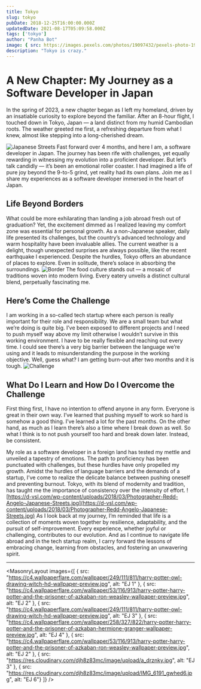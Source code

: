 ```yaml
---
title: Tokyo
slug: tokyo
pubDate: 2018-12-25T16:00:00.000Z
updatedDate: 2021-08-17T05:09:58.000Z
tags: ['tokyo']
author: "Panha Bot"
image: { src: https://images.pexels.com/photos/19097432/pexels-photo-19097432/free-photo-of-trade-houses-in-bergen-houses.jpeg?auto=compress&cs=tinysrgb&w=1260&h=750&dpr=2, alt: Experiencing Life Abroad My Emotions and Insights, positionx: 30%, positiony: 20%}
description: "Tokyo is crazy."
---
```



# A New Chapter: My Journey as a Software Developer in Japan

In the spring of 2023, a new chapter began as I left my homeland, driven by an insatiable curiosity to explore beyond the familiar. After an 8-hour flight, I touched down in Tokyo, Japan — a land distinct from my humid Cambodian roots. The weather greeted me first, a refreshing departure from what I knew, almost like stepping into a long-cherished dream.

![Japanese Streets](https://d-vsl.com/wp-content/uploads/2018/03/Photographer-Oskar-Krawczyk-Japanese-Streets-2.jpg)
Fast forward over 4 months, and here I am, a software developer in Japan. The journey has been rife with challenges, yet equally rewarding in witnessing my evolution into a proficient developer. But let’s talk candidly — it’s been an emotional roller coaster. I had imagined a life of pure joy beyond the 9-to-5 grind, yet reality had its own plans. Join me as I share my experiences as a software developer immersed in the heart of Japan.

## Life Beyond Borders

What could be more exhilarating than landing a job abroad fresh out of graduation? Yet, the excitement dimmed as I realized leaving my comfort zone was essential for personal growth. As a non-Japanese speaker, daily life presented its challenges, but the country’s advanced technology and warm hospitality have been invaluable allies. The current weather is a delight, though unexpected surprises are always possible, like the recent earthquake I experienced. Despite the hurdles, Tokyo offers an abundance of places to explore. Even in solitude, there’s solace in absorbing the surroundings.
![Border](https://d-vsl.com/wp-content/uploads/2018/03/Photographer-Oskar-Krawczyk-Japanese-Streets-3.jpg)
The food culture stands out — a mosaic of traditions woven into modern living. Every eatery unveils a distinct cultural blend, perpetually fascinating me.

## Here’s Come the Challenge

I am working in a so-called tech startup where each person is really important for their role and responsibility. We are a small team but what we’re doing is quite big. I’ve been exposed to different projects and I need to push myself way above my limit otherwise I wouldn’t survive in this working environment. I have to be really flexible and reaching out every time. I could see there’s a very big barrier between the language we’re using and it leads to misunderstanding the purpose in the working objective. Well, guess what? I am getting burn-out after two months and it is tough.
![Challenge](https://d-vsl.com/wp-content/uploads/2018/03/Photographer-Takahiro-Taguchi-Japan-1.jpg)
## What Do I Learn and How Do I Overcome the Challenge

First thing first, I have no intention to offend anyone in any form. Everyone is great in their own way. I’ve learned that pushing myself to work so hard is somehow a good thing. I’ve learned a lot for the past months. On the other hand, as much as I learn there’s also a time where I break down as well. So what I think is to not push yourself too hard and break down later. Instead, be consistent.



My role as a software developer in a foreign land has tested my mettle and unveiled a tapestry of emotions. The path to proficiency has been punctuated with challenges, but these hurdles have only propelled my growth. Amidst the hurdles of language barriers and the demands of a startup, I’ve come to realize the delicate balance between pushing oneself and preventing burnout. Tokyo, with its blend of modernity and tradition, has taught me the importance of consistency over the intensity of effort.
![https://d-vsl.com/wp-content/uploads/2018/03/Photographer-Redd-Angelo-Japanese-Streets.jpg](https://d-vsl.com/wp-content/uploads/2018/03/Photographer-Redd-Angelo-Japanese-Streets.jpg)
As I look back at my journey, I’m reminded that life is a collection of moments woven together by resilience, adaptability, and the pursuit of self-improvement. Every experience, whether joyful or challenging, contributes to our evolution. And as I continue to navigate life abroad and in the tech startup realm, I carry forward the lessons of embracing change, learning from obstacles, and fostering an unwavering spirit.

---

<MasonryLayout images={[
    { src: "https://c4.wallpaperflare.com/wallpaper/249/111/811/harry-potter-owl-drawing-witch-hd-wallpaper-preview.jpg", alt: "EJ 1" },
    { src: "https://c4.wallpaperflare.com/wallpaper/53/116/913/harry-potter-harry-potter-and-the-prisoner-of-azkaban-ron-weasley-wallpaper-preview.jpg", alt: "EJ 2" },
    { src: "https://c4.wallpaperflare.com/wallpaper/249/111/811/harry-potter-owl-drawing-witch-hd-wallpaper-preview.jpg", alt: "EJ 3" },
    { src: "https://c4.wallpaperflare.com/wallpaper/258/327/822/harry-potter-harry-potter-and-the-prisoner-of-azkaban-hermione-granger-wallpaper-preview.jpg", alt: "EJ 4" },
    { src: "https://c4.wallpaperflare.com/wallpaper/53/116/913/harry-potter-harry-potter-and-the-prisoner-of-azkaban-ron-weasley-wallpaper-preview.jpg", alt: "EJ 2" },
    { src: "https://res.cloudinary.com/djh8z83mc/image/upload/a_drznky.jpg", alt: "EJ 3" },
    { src: "https://res.cloudinary.com/djh8z83mc/image/upload/IMG_6191_gwhed6.jpg", alt: "EJ 6"}
]} />